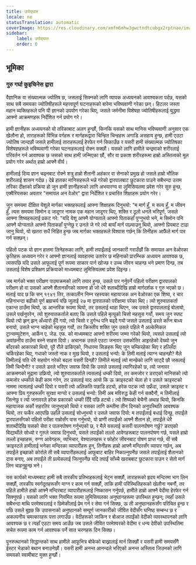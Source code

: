 ```yaml
---
title: उपोद्घात
locale: ne
statusTranslation: automatic
coverImage: https://res.cloudinary.com/xmfm6mhw3gwctndtcubgx2rptnae/image/upload/v1741354450/small_cover_tratado_esoterico_de_astrologia_hermetica_6210a35442.webp
sidebar:
    label: उपोद्घात
    order: 0
---
```

## भूमिका

### गुरु गर्घा कुइचिनेस द्वारा

वैज्ञानिक वा संख्यात्मक ज्योतिष छ, जसलाई सिक्नको लागि व्यापक अध्ययनको आवश्यकता पर्दछ, यसको साथ सबै समयका ज्योतिषीहरूले महत्त्वपूर्ण घटनाहरूको बारेमा भविष्यवाणी गरेका छन्। हिटलर जस्ता महान व्यक्तिहरूले पनि यी ज्ञानको उपयोग गरेका थिए, जसले जर्मनीमा विशेषज्ञ ज्योतिषीहरूलाई युद्धमा आफ्नो आक्रमणहरू निर्देशित गर्न प्रयोग गरे।

हामी ज्ञानीहरू अध्ययनको यो तरिकाबाट अलग हुन्छौं, किनकि यसको साथ मानिस भविष्यवाणी अनुसार एक खेलौना हो, ताराहरूको विभिन्न वर्गहरू र मार्गहरूद्वारा चिन्हित चिन्हहरू अगाडि असहाय हुन्छ, हामी एउटा ज्योतिष जान्दछौं जसले हामीलाई ताराहरूलाई हेरफेर गर्न सिकाउँछ र यसरी हामी संख्यात्मक ज्योतिषका विशेषज्ञहरूले भविष्यवाणी गरेका घटनाहरूलाई रोक्न सक्छौं। यसको लागि हामीले चन्द्रमाको शरीरलाई परिवर्तन गर्न आवश्यक छ जसको साथ हामी जन्मिएका छौं, सौर वा प्रकाश शरीरहरूमा हाम्रो अस्तित्वको मूल प्रयोग गरेर अर्थात् हाम्रो आफ्नै वीर्य।

हामीलाई दिव्य ज्ञान चढ्नबाट रोक्ने शत्रु हाम्रो शैतानी अहंकार वा सेनाको प्रमुख हो जसले हाम्रो भौतिक शरीरलाई शासन गर्दछ। देब्रे हातका मानिसहरूले भन्ने गरेको द्वारपालबाट छुटकारा पाउने सबैभन्दा उत्तम तरिका दीक्षाको प्रक्रिया हो जुन हामी ज्ञानीहरूको लागि अभयारण्य वा लुमिसियलमा प्रवेश गरेर सुरु हुन्छ, एक्वैरियसका अवतार "समायल अन वेओर" द्वारा निर्देशित र प्रचारित शिक्षाहरू प्रयोग गरेर।

जुन समयमा दीक्षित येशूले मार्गका भक्तहरूलाई आफ्ना शिक्षाहरू दिनुभयो: "म मार्ग हुँ, म सत्य हुँ, म जीवन हुँ, त्यस समयमा सिमोन द जादूगर नामक एक महान जादूगर थिए, शक्ति र ठूलो धनले भरिपूर्ण, जसले आफ्ना शिष्यहरूलाई प्रकट गरे: "यदि येशू आफ्नै योग्यताले आफ्नो पिताकहाँ पुग्नुभयो भने, म सिमोन पनि आफ्नै योग्यताले आफ्नो पिताकहाँ पुग्नेछु र उनले जे गरे त्यो बायाँ मार्ग पछ्याउनु थियो, आफ्नो प्रियबाट टाढा जानु थियो, यो खतरा सधैं निहित हुन्छ जब मार्गका भक्तहरूले विश्वास गर्छन् कि तिनीहरू आफैंले मार्ग पार गर्न सक्छन्।

पहिलो पटक यो ज्ञान हातमा लिनेहरूका लागि, हामी तपाईंलाई जानकारी गराउँछौं कि समायल अन वेओरका कृतिहरू अध्ययन गरेर र आफ्नो ज्ञानलाई व्यवहारमा उतारेर छ महिनाको प्रारम्भिक अध्ययन आवश्यक छ, त्यसपछि यदि उसले आफूलाई पूर्ण रूपमा साकार पार्न खोज्छ र उच्च जीवन चाहन्छ भने प्रमाण दिन्छ, तब उसलाई विशेष प्रशिक्षण प्रक्रियाको माध्यमबाट लुमिसियलमा प्रवेश दिइन्छ।

जब मार्गको भक्त परीक्षण पाठ्यक्रमको लागि तयार हुन्छ, उसले पार गर्नुपर्ने पहिलो परीक्षण द्वारपालको परीक्षण हो वा उसको आफ्नै शैतानसँगको सामना हो जो धेरै शताब्दीदेखि हाम्रो मार्गदर्शक र गुरु भएको छ। मलाई याद छ कि सन् १९४९ तिर, तत्कालीन निम्न रहस्यका महायाजक अन वेओरका एक शिष्य, र चार महिनाभन्दा बढीको पूर्ण ब्रह्मचर्य पछि जुलाई २७ मा द्वारपालको परीक्षामा परेका थिए। त्यो शुरुवातकर्ता एकान्त ठाउँमा थियो, ऊ आन्तरिक रूपमा थियो, तर उसलाई थाहा थिएन, जब उसले द्वारपाललाई बोलायो, उसले पर्खनुपरेन, त्यो शुरुवातकर्ताले बताए कि उसले पहिले मृत्युको चिसो महसुस गर्यो, समय जुन स्पष्ट थियो त्यो झन् झन् अँध्यारो हुँदै गयो, त्यो चिसो र दुर्गन्ध पनि बढ्दै गयो जसले उसलाई डरले काँप्न बाध्य बनायो, उसले भाग्न चाहेको महसुस गर्यो, तर क्रिस्तीय शक्ति जुन उसले पहिले नै अल्केमिकल ट्रान्सम्युटेशन, आर्केन ए. जेड. एफ. को माध्यमबाट आफ्नो शरीरमा जम्मा गरेको थियो, त्यसले उसलाई त्यो अवांछनीय ठाउँमा बस्ने साहस दियो। अचानक उसले एउटा जनावर उसकोतिर आइरहेको देख्यो जुन बाँदरको आकारको थियो, पूरै रौंले ढाकिएको, निधारमा सिङहरू थिए जुन चम्किरहेका थिए र हल्लिँदा चर्किरहेका थिए, गधाको जस्तो नाक र मुख थियो, र उसलाई भन्यो: के तिमी मलाई त्याग्न चाहन्छौ? मैले तिमीलाई यति धेरै सहयोग गरेको बदला यसरी दिन्छौ? तिमीले मलाई त्यो मान्छेको लागि साट्दै छौ जसलाई तिमी चिन्दैनौ? र उसले डरले भरिएर जवाफ दियो कि उसले उसलाई त्यागिरहेको छ, त्यो जनावर आक्रमणको मुद्रामा उफ्रियो, त्यो शुरुवातकर्ताले त्यसलाई धम्की दियो, तर कमजोर र डराएको मानिसको त्यो कमजोर धम्कीले केही काम गरेन, तर उसलाई याद आयो कि ऊ क्राइस्टको चेला हो र उसले क्राइस्टको नाममा त्यसलाई धम्की दियो र यसरी त्यो अलिकति पछाडि हट्यो, हरेक पटक त्यो उफ्रँदा, उसले क्राइस्ट र आफ्ना प्रिय गुरुहरूसँग सुरक्षा माग्यो र उसलाई भन्यो: तिमी अब मविरुद्ध केही गर्न सक्दैनौ, म तिमीलाई जित्नेछु र त्यो जनावरले हरेक प्रकारको धम्की दिँदै पछि हट्यो। त्यो शिष्यको बेचैनी अथाह थियो, किनकि महायाजक अर्को सहरतिर जानुभएको थियो र यसका लागि कम्तीमा तीन दिनको अनुपस्थिति आवश्यक थियो, तर फर्केर आएपछि उहाँले उसलाई सोध्नुभयो र उसले जवाफ दियो: म तपाईंलाई बधाई दिन्छु, तपाईंले द्वारपालसँगको पहिलो परीक्षा राम्रोसँग पास गर्नुभयो, यो प्राणी तपाईंको आफ्नै शैतान हो, तपाईंले धेरै शताब्दीदेखि यसको सेवा र पालनपोषण गर्नुभएको छ, र मैले यसलाई कसरी पालनपोषण गर्छु? डराएको विद्यार्थीले सोध्यो र गुरुले जवाफ दिनुभयो, यसले तपाईंको तल्लो आवेगहरूबाट पालनपोषण गर्छ, यसले हाम्रो तल्लो इच्छाहरू, रुग्ण आवेगहरू, व्यभिचार, वेश्यालयहरू र फोहोर जीवनबाट पोषण प्राप्त गर्छ, यी सबै क्राइस्टले हामीलाई भनेका मन्दिरका व्यापारीहरू हुन्, तिनीहरू हाम्रो आफ्नै मन्दिरसँग व्यापार गर्छन्, अब तपाईंले इच्छाको कोर्राले ती सबै व्यापारीहरूलाई आफूबाट बाहिर निकाल्नुपर्नेछ जसले तपाईंलाई शैतानको दास बनाए, अब तपाईंले ती प्रत्येकलाई जित्नुपर्नेछ यदि तपाईं साँच्चै खराबबाट छुटकारा पाउन र सेतो मार्ग लिन चाहनुहुन्छ भने।

यस कार्यको माध्यमबाट हामी सबै तारकीय प्रतिभाहरूलाई भेट्न सक्छौं, ताराहरूको हृदय मन्दिरमा भाग लिन सक्छौं, तारकीय स्वर्गदूतहरूसँग माग्न र काम गर्न सक्छौं, ताकि हामी परिस्थितिहरूको खेलौना नबनौं, तर पहिले हामीले हाम्रो आफ्नै मन्दिरबाट व्यापारीहरूलाई निष्कासन गर्नुपर्छ, हामीले हाम्रो आफ्नै वेदीमा हेरफेर गर्न सिक्नुपर्छ। यसको लागि भक्त नियमित रूपमा लुमिसियलका अनुष्ठानहरूमा उपस्थित हुन्छन्; त्यहाँ उसले सबैभन्दा माथि परमेश्वरलाई र छिमेकीलाई प्रेम गर्न र सेवा गर्न सिक्छ, ऊ ती अनुष्ठानहरूसँग परिचित हुन्छ र पछि उसले बुझ्छ कि उपासनाको अनुष्ठानको सम्पूर्ण जानकारीको जीवित वेदीसँग घनिष्ठ सम्बन्ध छ र अकल्पनीय चमत्कारहरू पत्ता लगाउँछ। वेदीहरूको जाकिन र बोआज तपाईंको वेदीको व्यवस्थापनको लागि आवश्यक छ र त्यहाँ एउटा समय आउँछ जब उसले जीवित परमेश्वरको वेदीमा र धन्य देवीको उपस्थितिमा सचेत रूपमा काम गर्न आवश्यक पर्ने सात चरणहरू दिन सिक्छ।

पुनरुत्थानको सिद्धान्तको साथ हामीले आफूभित्र बोकेको बाख्रालाई मार्न सिक्छौं र यसरी हामी समयसँगै ईस्टर भेडाको बथान बनाउनेछौं। यसरी हामी अनन्त आनन्दले भरिएको अनन्त अस्तित्व जिउनको लागि समयको स्वामीबाट मुक्त हुन्छौं।
